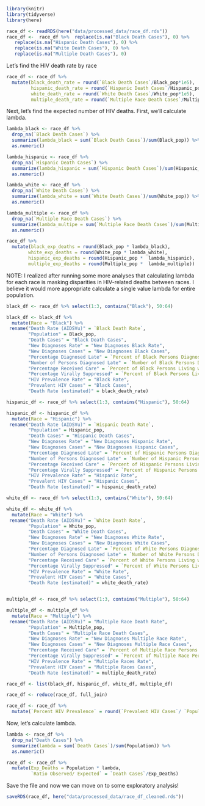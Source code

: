 ```r
library(knitr)
library(tidyverse)
library(here)
```

```r
race_df <- readRDS(here("data/processed_data/race_df.rds"))
race_df <-  race_df %>%  replace(is.na("Black Death Cases"), 0) %>% 
   replace(is.na("Hispanic Death Cases"), 0) %>% 
   replace(is.na("White Death Cases"), 0) %>% 
   replace(is.na("Multiple Death Cases"), 0)

```
Let's find the HIV death rate by race
```r
race_df <- race_df %>% 
  mutate(black_death_rate = round(`Black Death Cases`/Black_pop*1e5),
         hispanic_death_rate = round(`Hispanic Death Cases`/Hispanic_pop*1e5),
         white_death_rate = round(`White Death Cases`/White_pop*1e5),
         multiple_death_rate = round(`Multiple Race Death Cases`/Multiple_pop*1e5))
```

Next, let's find the expected number of HIV deaths. First, we'll calculate lambda. 
```r
lambda_black <- race_df %>%
  drop_na(`Black Death Cases`) %>% 
  summarize(lambda_black = sum(`Black Death Cases`)/sum(Black_pop)) %>%
  as.numeric()

lambda_hispanic <- race_df %>%
  drop_na(`Hispanic Death Cases`) %>% 
  summarize(lambda_hispanic = sum(`Hispanic Death Cases`)/sum(Hispanic_pop)) %>%
  as.numeric()

lambda_white <- race_df %>%
  drop_na(`White Death Cases`) %>% 
  summarize(lambda_white = sum(`White Death Cases`)/sum(White_pop)) %>%
  as.numeric()

lambda_multiple <- race_df %>%
  drop_na(`Multiple Race Death Cases`) %>% 
  summarize(lambda_multipe = sum(`Multiple Race Death Cases`)/sum(Multiple_pop)) %>%
  as.numeric()

race_df %>%
  mutate(black_exp_deaths = round(Black_pop * lambda_black),
        white_exp_deaths = round(White_pop * lambda_white),
        hispanic_exp_deaths = round(Hispanic_pop *  lambda_hispanic),
        multiple_exp_deaths = round(Multiple_pop *  lambda_multiple))
```

NOTE: I realized after running some more analyses that calculating lambda for each race is masking disparities in HIV-related deaths between races. I believe it would more appropriate calculate a single value lambda for entire population. 

```r
black_df <- race_df %>% select(1:3, contains("Black"), 50:64) 

black_df <- black_df %>% 
  mutate(Race = "Black") %>% 
 rename("Death Rate (AIDSVu)" = `Black Death Rate`,
        "Population" = Black_pop,
        "Death Cases" = "Black Death Cases",
        "New Diagnoses Rate" = "New Diagnoses Black Rate",
        "New Diagnoses Cases" = "New Diagnoses Black Cases",
        "Percentage Diagnosed Late" = `Percent of Black Persons Diagnosed Late`,
        "Number of Persons Diagnosed Late" = `Number of Black Persons Diagnosed Late`,
        "Percentage Received Care" = `Percent of Black Persons Living with HIV who Received HIV Care`,
        "Percentage Virally Suppressed" = `Percent of Black Persons Living with HIV who were Virally Suppressed`,
        "HIV Prevalence Rate" = "Black Rate",
        "Prevalent HIV Cases" = "Black Cases",
        "Death Rate (estimated)" = black_death_rate) 

hispanic_df <- race_df %>% select(1:3, contains("Hispanic"), 50:64) 

hispanic_df <- hispanic_df %>% 
  mutate(Race = "Hispanic") %>% 
 rename("Death Rate (AIDSVu)" = `Hispanic Death Rate`,
        "Population" = Hispanic_pop,
        "Death Cases" = "Hispanic Death Cases",
        "New Diagnoses Rate" = "New Diagnoses Hispanic Rate",
        "New Diagnoses Cases" = "New Diagnoses Hispanic Cases",
        "Percentage Diagnosed Late" = `Percent of Hispanic Persons Diagnosed Late`,
        "Number of Persons Diagnosed Late" = `Number of Hispanic Persons Diagnosed Late`,
        "Percentage Received Care" = `Percent of Hispanic Persons Living with HIV who Received HIV Care`,
        "Percentage Virally Suppressed" = `Percent of Hispanic Persons Living with HIV who were Virally Suppressed`,
        "HIV Prevalence Rate" = "Hispanic Rate",
        "Prevalent HIV Cases" = "Hispanic Cases",
        "Death Rate (estimated)" = hispanic_death_rate) 

white_df <- race_df %>% select(1:3, contains("White"), 50:64) 

white_df <- white_df %>% 
  mutate(Race = "White") %>% 
 rename("Death Rate (AIDSVu)" = `White Death Rate`,
        "Population" = White_pop,
        "Death Cases" = "White Death Cases",
        "New Diagnoses Rate" = "New Diagnoses White Rate",
        "New Diagnoses Cases" = "New Diagnoses White Cases",
        "Percentage Diagnosed Late" = `Percent of White Persons Diagnosed Late`,
        "Number of Persons Diagnosed Late" = `Number of White Persons Diagnosed Late`,
        "Percentage Received Care" = `Percent of White Persons Living with HIV who Received HIV Care`,
        "Percentage Virally Suppressed" = `Percent of White Persons Living with HIV who were Virally Suppressed`,
        "HIV Prevalence Rate" = "White Rate",
        "Prevalent HIV Cases" = "White Cases",
        "Death Rate (estimated)" = white_death_rate) 


multiple_df <- race_df %>% select(1:3, contains("Multiple"), 50:64) 

multiple_df <- multiple_df %>% 
  mutate(Race = "Multiple") %>% 
 rename("Death Rate (AIDSVu)" = "Multiple Race Death Rate",
        "Population" = Multiple_pop,
        "Death Cases" = "Multiple Race Death Cases",
        "New Diagnoses Rate" = "New Diagnoses Multiple Race Rate",
        "New Diagnoses Cases" = "New Diagnoses Multiple Race Cases",
        "Percentage Received Care" = `Percent of Multiple Race Persons Living with HIV who Received HIV Care`,
        "Percentage Virally Suppressed" = `Percent of Multiple Race Persons Living with HIV who were Virally Suppressed`,
        "HIV Prevalence Rate" = "Multiple Races Rate",
        "Prevalent HIV Cases" = "Multiple Races Cases",
        "Death Rate (estimated)" = multiple_death_rate) 

race_df <- list(black_df, hispanic_df, white_df, multiple_df)

race_df <- reduce(race_df, full_join)

race_df <- race_df %>% 
  mutate(`Percent HIV Prevalence` = round(`Prevalent HIV Cases`/ `Population`*100,2))
```

Now, let's calculate lambda.
```r
lambda <- race_df %>%
  drop_na("Death Cases") %>% 
  summarize(lambda = sum(`Death Cases`)/sum(Population)) %>%
  as.numeric()

race_df <- race_df %>% 
  mutate(Exp_Deaths = Population * lambda,
         `Ratio Observed/ Expected` = `Death Cases`/Exp_Deaths)
```

Save the file and now we can move on to some exploratory analysis!
```r
saveRDS(race_df, here("data/processed_data/race_df_cleaned.rds"))
```